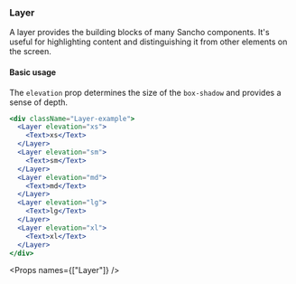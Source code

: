
<Nav title="Layer" />
<SEO title="Layer" />

<Container>
<Article sidebar={[
  { id: 'Layer', name: 'Layer'},
  { id: 'Basic usage', name: 'Basic usage' },
  { id: 'Props', name: 'Props'}
]}>

# Layer

A layer provides the building blocks of many Sancho components. It's useful for highlighting content and distinguishing it from other elements on the screen.

#### Basic usage

The `elevation` prop determines the size of the `box-shadow` and provides a sense of depth.

```jsx
<div className="Layer-example">
  <Layer elevation="xs">
    <Text>xs</Text>
  </Layer>
  <Layer elevation="sm">
    <Text>sm</Text>
  </Layer>
  <Layer elevation="md">
    <Text>md</Text>
  </Layer>
  <Layer elevation="lg">
    <Text>lg</Text>
  </Layer>
  <Layer elevation="xl">
    <Text>xl</Text>
  </Layer>
</div>
```

<Props names={["Layer"]} />

</Article>
</Container>
